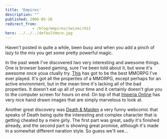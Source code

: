 ```yaml
---
title: 'Empires'
description: ""
published: 2006-05-26
redirect_from: 
            - /blog/empires/swizec/412
hero: ../../../defaultHero.jpg
---
```


Haven't posted in quite a while, been busy and when you add a pinch of lazy to the mix you get some pretty powerful magic.  

In the past week I've discovered two very interesting and awesome things. One is browser based gaming, sure I've been told about it, but wow it's awesome once youa ctually try. [This](http://imperiaonline.org) has got to be the best MMORPG I've ever played. It's got all the properties of a MMORPG, except perhaps for an active environment, but in the mean time it's lacking all of the bad properties. It doesn't eat up all of your time and it certainly doesn't glue you to the computer screen for hours on end. On top of that [Imperia Online](http://imperiaonline.org) has very nice hand drawn images that are simply marvelous to look at.  

Another great discovery was [Death & Maiden](http://www.cartoontomb.de/english/death.php) a very funny webcomic that speaks of Death being quite the interesting and complex character that is getting cheated by a mere girly. The first part was great, sadly it's finished already, and the second part is showing great promise, although it's made in a somewhat different naration style. So guess we'll see...

